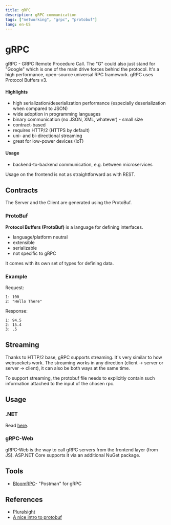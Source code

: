 ```yaml
---
title: gRPC
description: gRPC communication
tags: ["networking", "grpc", "protobuf"]
lang: en-US
---
```


# gRPC

gRPC - GRPC Remote Procedure Call. The "G" could also just stand for "Google"
which is one of the main drive forces behind the protocol. It's a high
performance, open-source universal RPC framework. gRPC uses Protocol Buffers v3.

#### Highlights

- high serialization/deserialization performance (especially deserialization
  when compared to JSON)
- wide adoption in programming languages
- binary communication (no JSON, XML, whatever) - small size
- contract-based
- requires HTTP/2 (HTTPS by default)
- uni- and bi-directional streaming
- great for low-power devices (IoT)

#### Usage

- backend-to-backend communication, e.g. between microservices

Usage on the frontend is not as straightforward as with REST.

## Contracts

The Server and the Client are generated using the ProtoBuf.

### ProtoBuf

**Protocol Buffers (ProtoBuf)** is a language for defining interfaces.

- language/platform neutral
- extensible
- serializable
- not specific to gRPC

It comes with its own set of types for defining data.

### Example

Request:

```
1: 100
2: "Hello There"
```

Response:

```
1: 94.5
2: 15.4
3: .5
```

## Streaming

Thanks to HTTP/2 base, gRPC supports streaming. It's very similar to how
websockets work. The streaming works in any direction (client -> server or
server -> client), it can also be both ways at the same time.

To support streaming, the protobuf file needs to explicitly contain such
information attached to the input of the chosen rpc.

## Usage

### .NET

Read [here](/programming/dotnet/grpc).

### gRPC-Web

gRPC-Web is the way to call gRPC servers from the frontend layer (from JS).
ASP.NET Core supports it via an additional NuGet package.

## Tools

- [BloomRPC](https://github.com/bloomrpc/bloomrpc)- "Postman" for gRPC

## References

- [Pluralsight](https://app.pluralsight.com/library/courses/aspdotnet-core-6-using-grpc/)
- [A nice intro to
protobuf](https://grapeup.com/blog/protobuf-how-to-serialize-data-effectively-with-protocol-buffers/#)